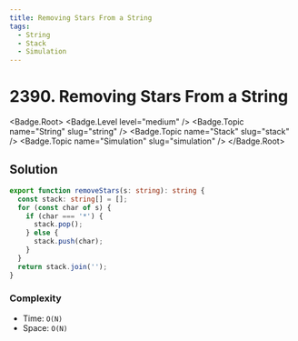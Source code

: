 ```yaml
---
title: Removing Stars From a String
tags:
  - String
  - Stack
  - Simulation
---
```


# 2390. Removing Stars From a String

<Badge.Root>
  <Badge.Level level="medium" />
  <Badge.Topic name="String" slug="string" />
  <Badge.Topic name="Stack" slug="stack" />
  <Badge.Topic name="Simulation" slug="simulation" />
</Badge.Root>

## Solution

```typescript filename="solution.ts" copy
export function removeStars(s: string): string {
  const stack: string[] = [];
  for (const char of s) {
    if (char === '*') {
      stack.pop();
    } else {
      stack.push(char);
    }
  }
  return stack.join('');
}
```

### Complexity

- Time: `O(N)`
- Space: `O(N)`

<ProblemLink
  codingSite="leetcode"
  href="https://leetcode.com/problems/removing-stars-from-a-string"
  title="Removing Stars From a String"
/>

